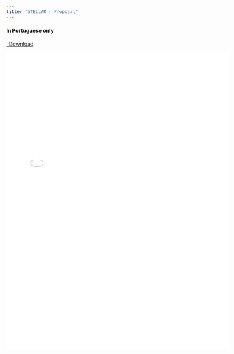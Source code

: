 ```yaml
---
title: "STELLAR | Proposal"
---
```


#### In Portuguese only

```{=html}
<p class="text-left">
  <a class="btn btn-primary btn-lg doc-download" href="stellar_orcamento_participativo_2023_clarificacao_PT.pdf" target="_blank">
    <i class="fa-solid fa-file-arrow-down"></i>&ensp;Download
  </a>
</p>

<div class="embed-container">
  <iframe src="stellar_orcamento_participativo_2023_clarificacao_PT.pdf" style="border: 0.5px" width="600" height="800"></iframe>
</div>
```



